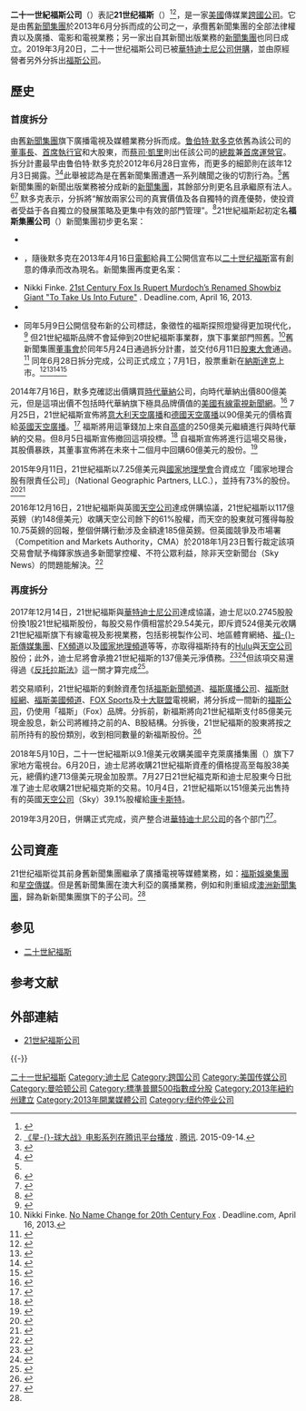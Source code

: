 {{NoteTA
|G1=Corporation
|1=zh:鲁伯特;zh-cn:鲁珀特; zh-tw:魯柏; zh-hk:魯珀特;
|2=zh-cn:默多克; zh-tw:梅鐸;
}}
{{About|一家傳媒公司|電影製片公司|二十世纪福斯}}
{{Infobox company
| name = 二十一世紀福斯公司
| name_en = Twenty-First Century Fox, Inc.
| logo = 21st_Century_Fox_logo.svg
| logo_size = 200px
| logo_caption = 21世纪福斯标志
| image = 1211_Avenue_of_the_Americas.jpg
| image_size = 240px
| image_caption = 21世纪福斯总部外观
| type = [[上市公司|上市公司]]，已被分拆
| other_name = 21st Century Fox
| traded_as = {{nasdaq|TFCFA}}<br />{{nasdaq|TFCF}}<br />[[纳斯达克100指数|纳斯达克100指数成分股]]<br />[[标准普尔500指数成分股|标准普尔500指数成分股]]
| fate = 大部分资产并入[[华特迪士尼公司|华特迪士尼公司]]<br/>部分资产分拆给[[福斯公司|福斯公司]]、[[康卡斯特|康卡斯特]]和{{le|扬基全球企业集团|Yankee_Global_Enterprises}}<ref>{{cite web|url=https://www.forbes.com/sites/mikeozanian/2019/03/08/new-york-yankees-buy-back-yes-network-for-3-47-billion/|title=New York Yankees Buy Back YES Network For $3.47 Billion|last=Ozanian|first=Mike|work=Forbes|date=March 8, 2019|accessdate=March 20, 2019|archive-date=2020-11-07|archive-url=https://web.archive.org/web/20201107233320/https://www.forbes.com/sites/mikeozanian/2019/03/08/new-york-yankees-buy-back-yes-network-for-3-47-billion/|dead-url=no}}</ref>
| predecessor = [[新聞集團_(1979-2013)|新闻集团]]
| successor = [[華特迪士尼公司|華特迪士尼公司]]<br>[[福斯公司|福斯公司]]
| foundation = {{Start date and age|2013|06|28}}
| defunct = {{End date and age|2019|03|20}}
| location = {{USA}}[[纽约市|纽约市]]{{Link-en|美洲大道1121号|1211 Avenue of the Americas}}
| area_served = 全球
| founder = [[鲁伯特·默多克|鲁伯特·默多克]]
| owner = [[鲁伯特·默多克|鲁伯特·默多克]]
| industry = [[大众传播|大众传播]]、[[电影|电影]]、[[娱乐|娱乐]]
| revenue = 304亿美元<small>（2018年）</small>
| operating_income = 44.1亿美元<small>（2018年）</small>
| net_income = 44.64亿美元<small>（2018年）</small>
| assets =538.31亿美元<small>（2018年）</small>
| subsid = 参见[[21世紀福斯資產列表|列表]]
| homepage = 
| parent = 
| footnotes = 2019年3月20日被[[華特迪士尼公司|華特迪士尼公司]]分拆
}}
'''二十一世紀福斯公司'''（{{lang-en|Twenty-First Century Fox, Inc.}}）表記'''21世纪福斯'''（{{lang|en|21st Century Fox}}）<ref>{{Cite web |url=http://www.hkexnews.hk/listedco/listconews/sehk/2014/0813/LTN20140813793_C.pdf |title=鳳凰衛視控股2014年中期業績公告 |accessdate=2015-10-20 |archive-date=2016-03-05 |archive-url=https://web.archive.org/web/20160305021113/http://www.hkexnews.hk/listedco/listconews/sehk/2014/0813/LTN20140813793_C.pdf |dead-url=no }}</ref><ref>[http://www.tencent.com/zh-cn/content/ir/news/2015/attachments/20150914.pdf  《星-{}-球大战》电影系列在腾讯平台播放] {{Wayback|url=http://www.tencent.com/zh-cn/content/ir/news/2015/attachments/20150914.pdf |date=20160305062019 }}. [[腾讯|腾讯]]. 2015-09-14.</ref>，是一家[[美國|美國]]傳媒業[[跨國公司|跨國公司]]。它是由舊[[新聞集團_(1979-2013)|新聞集團]]於2013年6月分拆而成的公司之一，承攬舊新聞集團的全部法律權責以及廣播、電影和電視業務；另一家出自其新聞出版業務的[[新聞集團|新聞集團]]也同日成立。2019年3月20日，二十一世纪福斯公司已被[[華特迪士尼公司|華特迪士尼公司]][[迪士尼收購福斯提案|併購]]，並由原經營者另外分拆出[[福斯公司|福斯公司]]。

== 歷史 ==
=== 首度拆分 ===
由舊[[新聞集團_(1979-2013)|新聞集團]]旗下廣播電視及媒體業務分拆而成。[[鲁伯特·默多克|鲁伯特·默多克]]依舊為該公司的[[董事長|董事長]]、[[首席執行官|首席執行官]]和大股東，而[[切斯·凯里|蔡司·凱里]]則出任該公司的[[總裁|總裁]]兼[[首席運營官|首席運營官]]。拆分計畫最早由鲁伯特·默多克於2012年6月28日宣佈，而更多的細節則在該年12月3日揭露。<ref name="bbcn-split">{{cite news|title=News Corp confirms plan to split the media giant|url=http://www.bbc.co.uk/news/business-18621949|publisher=[[BBC_News|BBC News]]|accessdate=2012-06-28|date=2012-06-28|archive-date=2012-06-29|archive-url=https://web.archive.org/web/20120629122826/http://www.bbc.co.uk/news/business-18621949|dead-url=no}}</ref><ref name="bb-newscorpbreakup">{{cite web|title=News Corp. Will Use Fox Name as Breakup Proceeds|url=http://www.bloomberg.com/news/2012-12-03/news-corp-moves-ahead-with-split-gives-names-for-new-companies.html|publisher=[[彭博社|彭博社]]|accessdate=2012-12-03|archive-date=2012-12-06|archive-url=https://web.archive.org/web/20121206053124/http://www.bloomberg.com/news/2012-12-03/news-corp-moves-ahead-with-split-gives-names-for-new-companies.html|dead-url=no}}</ref>此舉被認為是在舊新聞集團遭遇一系列醜聞之後的切割行為。<ref name=bbcn-split/>舊新聞集團的新聞出版業務被分成新的[[新聞集團|新聞集團]]，其餘部分則更名且承繼原有法人。<ref name=tg-splitstructure>{{cite news|last=Sweney|first=Mark|title=News Corp's head of demerged newspaper arm may take home £2.5m|url=http://www.guardian.co.uk/media/2012/dec/21/news-corp-robert-thomson-fox|accessdate=2012-12-26|newspaper=[[衛報|衛報]]|date=2012-12-21|archive-date=2012-12-25|archive-url=https://web.archive.org/web/20121225042409/http://www.guardian.co.uk/media/2012/dec/21/news-corp-robert-thomson-fox|dead-url=no}}</ref><ref name=nyt-splitstructure>{{cite news|last=Chozik|first=Amy|title=In Filing, News Corp. Says Publishing Business Showed $2.1 Billion Loss|url=http://mediadecoder.blogs.nytimes.com/2012/12/21/in-filing-news-corp-says-publishing-business-showed-2-1-billion-loss/|accessdate=2012-12-26|newspaper=[[紐約時報|紐約時報]]|date=2012-12-21|archive-date=2020-11-13|archive-url=https://web.archive.org/web/20201113211652/https://mediadecoder.blogs.nytimes.com/2012/12/21/in-filing-news-corp-says-publishing-business-showed-2-1-billion-loss/|dead-url=no}}</ref>
{{multiple image
 | align = left
 | direction = vertical
 | width = 120
 | header = 福斯集團公司
 | image1 = fglogo.jpg
 | alt1 = 
 | caption1 =初步先行標誌
 | image2 = fglogo-1.jpg
 | alt2 = 
 | caption2 = 文件用標誌
}}
默多克表示，分拆將“解放兩家公司的真實價值及各自獨特的資產優勢，使投資者受益于各自獨立的發展策略及更集中有效的部門管理”。<ref>{{cite news| first =| last =| authorlink =| author =| title =News Corporation Board of Directors Approves Separation of Businesses| trans_title =| url =https://www.21cf.com/news/21st-century-fox/2013/news-corporation-board-directors-approves-separation-businesses| format =| newspaper =| location =| publisher =[[新闻集团_(1979－2013年)|News Corporation]]| agency =| id =| page =| date =May 24, 2013| accessdate =| language =| quote =| archiveurl =https://web.archive.org/web/20190308020129/https://www.21cf.com/news/21st-century-fox/2013/news-corporation-board-directors-approves-separation-businesses/| archivedate =2019-03-08| dead-url =no}}</ref>21世紀福斯起初定名'''福斯集團公司'''（{{lang|en|Fox Group, Inc.}}）<ref>新聞集團初步更名案：
*{{cite news| first =| last =| authorlink =| author =| title =News Corporation Announces Details Regarding Proposed Separation of Businesses| trans_title =| url =http://newscorp.com/2012/12/03/news-corporation-announces-details-regarding-proposed-separation-of-businesses/| format =| newspaper =| location =| publisher =[[新闻集团_(1979－2013年)|News Corporation]]| agency =| id =| page =| date =December 3, 2012| accessdate =| language =| quote =| archiveurl =https://web.archive.org/web/20200929131623/https://newscorp.com/2012/12/03/news-corporation-announces-details-regarding-proposed-separation-of-businesses/| archivedate =2020-09-29| dead-url =no}}
*{{cite news| first =| last =| authorlink =| author =| title =Preliminary Proxy Statement| trans_title =| url =http://investor.21cf.com/secfiling.cfm?filingID=1193125-13-97263| format =| newspaper =| location =| publisher =News Corporation| agency =| id =| page =| date =Mar 8, 2013| accessdate =| language =| quote =| archiveurl =https://web.archive.org/web/20160813211801/http://investor.21cf.com/secfiling.cfm?filingID=1193125-13-97263| archivedate =2016-08-13| dead-url =yes}}</ref>，隨後默多克在2013年4月16日[[電郵|電郵]]給員工公開信宣布以[[二十世纪福斯|二十世纪福斯]]富有創意的傳承而改為現名。<ref>新聞集團再度更名案：
*Nikki Finke. [http://www.deadline.com/2013/04/21st-century-fox-is-rupert-murdochs-renamed-entertainment-giant-to-take-us-into-future/ 21st Century Fox Is Rupert Murdoch’s Renamed Showbiz Giant "To Take Us Into Future"] {{Wayback|url=http://www.deadline.com/2013/04/21st-century-fox-is-rupert-murdochs-renamed-entertainment-giant-to-take-us-into-future/ |date=20131029203026 }}. Deadline.com, April 16, 2013.
*{{cite news |author=Meg James |url=http://articles.latimes.com/2013/apr/16/entertainment/la-et-ct-rupert-murdochs-entertainment-to-be-21st-century-fox-20130416 |title=Rupert Murdoch's entertainment group to be named 21st Century Fox |publisher=[[Los_Angeles_Times|Los Angeles Times]] |date=April 16, 2013 |accessdate= |archive-date=2017-04-28 |archive-url=https://web.archive.org/web/20170428082237/http://articles.latimes.com/2013/apr/16/entertainment/la-et-ct-rupert-murdochs-entertainment-to-be-21st-century-fox-20130416 |dead-url=no }}
*{{cite news| first =| last =| authorlink =| author =| title =Current Report| trans_title =| url =http://investor.21cf.com/secfiling.cfm?filingid=1181431-13-22301| format =| newspaper =| location =| publisher =[[新闻集团_(1979－2013年)|News Corporation]]| agency =| id =| page =| date =April 16, 2013| accessdate =| language =| quote =| archiveurl =https://web.archive.org/web/20160815103222/http://investor.21cf.com/secfiling.cfm?filingid=1181431-13-22301| archivedate =2016-08-15| dead-url =yes}}</ref>同年5月9日公開信發布新的公司標誌，象徵性的福斯探照燈變得更加現代化，<ref>{{cite news |author=Nikki Finke. |url=http://deadline.com/2013/05/rupert-murdoch-unveils-21st-century-fox-logo/ |title=Rupert Murdoch Unveils 21st Century Fox Logo: Video |publisher=Deadline.com |date=May 9, 2013 |accessdate= |archive-date=2013-10-10 |archive-url=https://web.archive.org/web/20131010001155/http://www.deadline.com/2013/05/rupert-murdoch-unveils-21st-century-fox-logo/ |dead-url=no }}</ref> 但21世紀福斯品牌不會延伸到20世紀福斯事業群，旗下事業部門照舊。<ref>Nikki Finke. [http://www.deadline.com/2013/04/no-name-change-for-20th-century-fox/ No Name Change for 20th Century Fox] {{Wayback|url=http://www.deadline.com/2013/04/no-name-change-for-20th-century-fox/ |date=20131029202411 }}. Deadline.com, April 16, 2013.</ref>舊新聞集團[[董事會|董事會]]於同年5月24日通過拆分計畫，並交付6月11日[[股東大會|股東大會]]通過。<ref>{{cite web |last=Wall |first=Matthew |url=http://www.bbc.co.uk/news/business-22857106 |title=News Corp shareholders vote to split company into two |publisher=BBC News |date=2013-06-11 |accessdate=2013-06-11 |archive-date=2013-06-13 |archive-url=https://web.archive.org/web/20130613180411/http://www.bbc.co.uk/news/business-22857106 |dead-url=no }}</ref> 同年6月28日拆分完成，公司正式成立；7月1日，股票重新在[[納斯達克|納斯達克]]上市。<ref name=lat-splitapproved>{{cite web|title=News Corp. board approves company split, set for June 28|url=http://www.latimes.com/entertainment/envelope/cotown/la-et-ct-news-corp-board-approves-company-split-28-20130524,0,2598197.story|work=[[洛杉磯時報|洛杉磯時報]]|accessdate=2013-05-25|archive-date=2013-05-25|archive-url=https://web.archive.org/web/20130525155053/http://www.latimes.com/entertainment/envelope/cotown/la-et-ct-news-corp-board-approves-company-split-28-20130524,0,2598197.story|dead-url=no}}</ref><ref>{{cite web|url=http://www.guardian.co.uk/media/2013/jun/18/rupert-murdoch-split-empire-news-corp?CMP=twt_fd |title=Rupert Murdoch splits empire but keeps faith in tomorrow's newspapers |publisher=[[衛報|衛報]] |date=2013-06-18 |accessdate=2013-06-18}}</ref><ref name=lat-splitvote>{{cite web|title=News Corp. plans June 11 shareholder vote on company split|url=http://www.latimes.com/entertainment/envelope/cotown/la-et-ct-news-corp-plans-june-11-shareholder-vote-on-company-split-20130430,0,2257797.story|work=洛杉磯時報|accessdate=2013-05-14|archive-date=2013-05-04|archive-url=https://web.archive.org/web/20130504085030/http://www.latimes.com/entertainment/envelope/cotown/la-et-ct-news-corp-plans-june-11-shareholder-vote-on-company-split-20130430,0,2257797.story|dead-url=no}}</ref><ref name=bbc-splitofficial>{{cite web|title=News Corp officially splits in two|url=http://www.bbc.co.uk/news/business-23104822|work=BBC News|accessdate=2013-06-29|archive-date=2013-06-29|archive-url=https://web.archive.org/web/20130629032806/http://www.bbc.co.uk/news/business-23104822|dead-url=no}}</ref>

2014年7月16日，默多克確認出價購買[[時代華納|時代華納]]公司，向時代華納出價800億美元，但是這項出價不包括時代華納旗下極具品牌價值的[[美國有線電視新聞網|美國有線電視新聞網]]。<ref>{{cite news|last1=SORKIN|first1=ANDREW ROSS|last2=DE LA MERCED|first2=MICHAEL J.|title=Rupert Murdoch Is Rebuffed in Offer for Time Warner|url=http://dealbook.nytimes.com/2014/07/16/rupert-murdoch-said-to-have-made-offer-for-time-warner/?_php=true&_type=blogs&smid=tw-dealbook&seid=auto&_r=0|accessdate=July 16, 2014|work=New York Times|date=July 16, 2014|archive-date=2020-08-06|archive-url=https://web.archive.org/web/20200806201854/https://dealbook.nytimes.com/2014/07/16/rupert-murdoch-said-to-have-made-offer-for-time-warner/?_php=true&_type=blogs&smid=tw-dealbook&seid=auto&_r=0|dead-url=no}}</ref> 7月25日，21世紀福斯宣佈將[[意大利天空廣播|意大利天空廣播]]和[[德國天空廣播|德國天空廣播]]以90億美元的價格賣給[[英國天空廣播|英國天空廣播]]。<ref>{{cite web |url=http://uk.reuters.com/article/2014/07/25/us-bskyb-europe-idUKKBN0FU0EE20140725 |title=BSkyB to pay $9 billion to create Sky Europe |publisher=Reuters |date=July 25, 2014 |accessdate=July 25, 2014 |archive-date=2015-07-10 |archive-url=https://web.archive.org/web/20150710093054/http://uk.reuters.com/article/2014/07/25/us-bskyb-europe-idUKKBN0FU0EE20140725 |dead-url=no }}</ref> 福斯將用這筆錢加上來自[[高盛|高盛]]的250億美元繼續進行與時代華納的交易。但8月5日福斯宣佈撤回這項投標。<ref>{{cite web |url=http://www.bbc.co.uk/news/business-28668539 |title=21st Century Fox withdraws bid for Time Warner |publisher=BBC News |date=August 5, 2014 |accessdate=August 6, 2014 |archive-date=2020-11-27 |archive-url=https://web.archive.org/web/20201127182938/https://www.bbc.co.uk/news/business-28668539 |dead-url=no }}</ref> 自福斯宣佈將進行這場交易後，其股價暴跌，其董事宣佈將在未來十二個月中回購60億美元的股份。<ref name="FoxCNN">{{cite news|title=Murdoch withdraws bid to acquire Time Warner|url=http://www.bignewsnetwork.com/index.php/sid/224460367|accessdate=7 August 2014|publisher=''Big News Network.com''|archive-date=2015-01-28|archive-url=https://web.archive.org/web/20150128132806/http://www.bignewsnetwork.com/index.php/sid/224460367|dead-url=no}}</ref>

2015年9月11日，21世紀福斯以7.25億美元與[[國家地理學會|國家地理學會]]合資成立「國家地理合股有限責任公司」（National Geographic Partners, LLC.），並持有73%的股份。<ref name=verge-ngp>{{cite web|title=National Geographic magazine is now a for-profit business thanks to Fox|url=http://www.theverge.com/2015/9/9/9296815/national-geographic-magazine-is-now-a-for-profit-business-fox|website=The Verge|accessdate=9 September 2015|archive-date=2020-12-12|archive-url=https://web.archive.org/web/20201212071222/https://www.theverge.com/2015/9/9/9296815/national-geographic-magazine-is-now-a-for-profit-business-fox|dead-url=no}}</ref><ref>{{cite web|title=National Geographic Society and 21st Century Fox Agree to Expand Partnership|url=http://press.nationalgeographic.com/2015/09/09/national-geographic-society-21st-century-fox-agree-to-expand-partnership/|website=NationalGeographic.com|accessdate=23 September 2015|archive-date=2018-03-16|archive-url=https://web.archive.org/web/20180316122514/http://press.nationalgeographic.com/2015/09/09/national-geographic-society-21st-century-fox-agree-to-expand-partnership/|dead-url=no}}</ref>

2016年12月16日，21世紀福斯與英國[[天空公司|天空公司]]達成併購協議，21世紀福斯以117億英鎊（約148億美元）收購天空公司餘下的61%股權，而天空的股東就可獲得每股10.75英鎊的回報，整個併購行動涉及金額達185億英鎊。但英國競爭及市場署（Competition and Markets Authority，CMA）於2018年1月23日暫行裁定該項交易會賦予梅鐸家族過多新聞掌控權、不符公眾利益，除非天空新聞台（Sky News）的問題能解決。<ref>{{cite press release |url=https://www.gov.uk/government/news/cma-provisionally-finds-foxsky-deal-not-in-the-public-interest |script-title=CMA provisionally finds Fox/Sky deal not in the public interest |publisher=Competition and Markets Authority |via= |author= |language= |date=2018-01-23 |accessdate= |archiveurl=https://web.archive.org/web/20180125022640/https://www.gov.uk/government/news/cma-provisionally-finds-foxsky-deal-not-in-the-public-interest |archivedate=2018-01-25 |dead-url=no }}</ref>

=== 再度拆分 ===
{{main|迪士尼收購21世紀福斯}}
2017年12月14日，21世紀福斯與[[華特迪士尼公司|華特迪士尼公司]]達成協議，迪士尼以0.2745股股份換1股21世紀福斯股份，每股交易作價相當於29.54美元，即斥資524億美元收購21世紀福斯旗下有線電視及影視業務，包括影視製作公司、地區體育網絡、[[福斯傳媒集團|福-{}-斯傳媒集團]]、[[FX_(电视频道)|FX頻道]]以及[[國家地理頻道|國家地理頻道]]等等，亦取得福斯持有的[[Hulu|Hulu]]與[[天空公司|天空公司]]股份；此外，迪士尼將會承擔21世紀福斯的137億美元淨債務。<ref>{{cite press release |url=https://www.21cf.com/news/21st-century-fox/2017/walt-disney-company-acquire-twenty-first-century-fox-inc-after-spinoff |title=The Walt Disney Company to Acquire Twenty-First Century Fox, Inc., After Spinoff of Certain Businesses, for $52.4 Billion in Stock |publisher=21st Century Fox |date=2017-12-14 |accessdate= |via= |archive-date=2017-12-15 |archive-url=https://web.archive.org/web/20171215000630/https://www.21cf.com/news/21st-century-fox/2017/walt-disney-company-acquire-twenty-first-century-fox-inc-after-spinoff |dead-url=yes }}</ref><ref>{{cite press release |url=https://thewaltdisneycompany.com/walt-disney-company-acquire-twenty-first-century-fox-inc-spinoff-certain-businesses-52-4-billion-stock/ |title=The Walt Disney Company To Acquire Twenty-First Century Fox, Inc., After Spinoff Of Certain Businesses, For $52.4 Billion In Stock |publisher=The Walt Disney Company |date=2017-12-14 |accessdate= |via= |archive-date=2017-12-19 |archive-url=https://web.archive.org/web/20171219072155/https://thewaltdisneycompany.com/walt-disney-company-acquire-twenty-first-century-fox-inc-spinoff-certain-businesses-52-4-billion-stock/ |dead-url=no }}</ref>但該項交易還得過《[[反托拉斯法|反托拉斯法]]》這一關才算完成<ref>{{Cite news|url=https://www.cnbc.com/2017/12/14/disney-to-buy-21st-century-fox-assets.html|title=Disney to buy 21st Century Fox assets in a deal worth more than $52 billion in stock|last=Castillo|first=Michelle|work=CNBC|date=2017-12-14|accessdate=2017-12-14|archive-date=2017-12-14|archive-url=https://web.archive.org/web/20171214133050/https://www.cnbc.com/2017/12/14/disney-to-buy-21st-century-fox-assets.html|dead-url=no}}</ref>。

若交易順利，21世紀福斯的剩餘資產包括[[福斯新聞頻道|福斯新聞頻道]]、[[福斯廣播公司|福斯廣播公司]]、[[福斯財經網|福斯財經網]]、[[福斯美國頻道|福斯美國頻道]]、[[FOX_Sports|FOX Sports]]及[[十大联盟|十大联盟]]電視網，將分拆成一間新的[[福斯公司|福斯公司]]，仍使用「福斯」（Fox）品牌。分拆前，新福斯將向21世紀福斯支付85億美元現金股息，新公司將維持之前的A、B股結構。分拆後，21世紀福斯的股東將按之前所持有的股份類別，收到相同數量的新福斯股份。<ref>{{cite press release |url=https://www.21cf.com/news/21st-century-fox/2017/21st-century-fox-spin-businesses-create-new-fox-growth-company |title=21st Century Fox to Spin off Businesses and Create New "Fox"; A Growth Company Centered on Live News and Sports Brands and the Iconic Fox Brand |publisher=21st Century Fox |date=2017-12-14 |accessdate= |via= |archive-date=2018-01-06 |archive-url=https://web.archive.org/web/20180106172838/https://www.21cf.com/news/21st-century-fox/2017/21st-century-fox-spin-businesses-create-new-fox-growth-company |dead-url=yes }}</ref>

2018年5月10日，二十一世紀福斯以9.1億美元收購美國辛克萊廣播集團（{{lang|en|Sinclair Broadcast Group}}）旗下7家地方電視台。6月20日，迪士尼將收購21世紀福斯資產的價格提高至每股38美元，總價約達713億美元現金加股票。7月27日21世紀福克斯和迪士尼股東今日批准了迪士尼收購21世紀福克斯的交易。10月4日，21世紀福斯以151億美元出售持有的英國[[天空公司|天空公司]]（Sky）39.1%股權給[[康卡斯特|康卡斯特]]。

2019年3月20日，併購正式完成，资产整合进[[華特迪士尼公司|華特迪士尼公司]]的各个部门<ref>{{Cite web|title=Disney’s Acquisition of 21st Century Fox Will Bring an Unprecedented Collection of Content and Talent to Consumers Around the World|url=https://www.thewaltdisneycompany.com/disneys-acquisition-of-21st-century-fox-will-bring-an-unprecedented-collection-of-content-and-talent-to-consumers-around-the-world/|work=The Walt Disney Company|date=2019-03-19|accessdate=2019-03-20|language=en-US|archive-date=2019-03-19|archive-url=https://web.archive.org/web/20190319220812/https://www.thewaltdisneycompany.com/disneys-acquisition-of-21st-century-fox-will-bring-an-unprecedented-collection-of-content-and-talent-to-consumers-around-the-world/|dead-url=no}}</ref>。

== 公司資產 ==
{{Main|21世纪福斯資產列表}}

21世纪福斯從其前身舊新聞集團繼承了廣播電視等媒體業務，如：[[福斯娛樂集團|福斯娛樂集團]]和[[星空傳媒|星空傳媒]]。但是舊新聞集團在澳大利亞的廣播業務，例如{{Link-en|Foxtel|Foxtel}}和{{Link-en|澳洲福斯體育台|Fox Sports Australia}}則重組成[[澳洲新聞集團|澳洲新聞集團]]，歸為新新聞集團旗下的子公司。<ref name=tg-splitstructure/>

== 参见 ==
{{Portal box|电影|电视|美国}}
* [[二十世紀福斯|二十世紀福斯]]

== 参考文献 ==
{{reflist|2}}

== 外部連結 ==
* [http://www.21cf.com/ 21世紀福斯公司]{{Wayback|url=http://www.21cf.com/ |date=20150610195102 }}{{en}}

{{-}}
{{迪士尼}}
{{21世纪福斯}}
{{NASDAQ-100}}
{{S&P/ASX 50}}

[[Category:二十一世紀福斯|]]
[[Category:迪士尼|Category:迪士尼]]
[[Category:跨国公司|Category:跨国公司]]
[[Category:美国传媒公司|Category:美国传媒公司]]
[[Category:曼哈顿公司|Category:曼哈顿公司]]
[[Category:標準普爾500指數成分股|Category:標準普爾500指數成分股]]
[[Category:2013年紐約州建立|Category:2013年紐約州建立]]
[[Category:2013年開業媒體公司|Category:2013年開業媒體公司]]
[[Category:纽约停业公司|Category:纽约停业公司]]